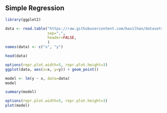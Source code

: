 ## Simple Regression

```{r}
library(ggplot2)
```

```{r}
data <- read.table("https://raw.githubusercontent.com/basilhan/datasets/master/slr.csv",
                   sep=",",
                   header=FALSE,
                   )
names(data) <- c("x", "y")
```

```{r}
head(data)
```
```{r}
options(repr.plot.width=5, repr.plot.height=3)
ggplot(data, aes(x=x, y=y)) + geom_point()
```

```{r}
model <- lm(y ~ x, data=data)
model
```

```{r}
summary(model)
```

```{r}
options(repr.plot.width=5, repr.plot.height=3)
plot(model)
```

